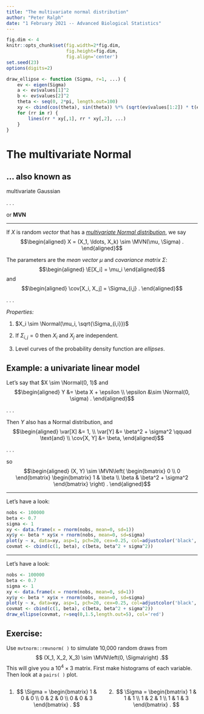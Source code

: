 ```yaml
---
title: "The multivariate normal distribution"
author: "Peter Ralph"
date: "1 February 2021 -- Advanced Biological Statistics"
---
```



```r
fig.dim <- 4
knitr::opts_chunk$set(fig.width=2*fig.dim,
                      fig.height=fig.dim,
                      fig.align='center')
set.seed(23)
options(digits=2)
```

```r
draw_ellipse <- function (Sigma, r=1, ...) {
    ev <- eigen(Sigma)
    a <- ev$values[1]^2
    b <- ev$values[2]^2
    theta <- seq(0, 2*pi, length.out=100)
    xy <- cbind(cos(theta), sin(theta)) %*% (sqrt(ev$values[1:2]) * t(ev$vectors[,1:2]))
    for (rr in r) {
        lines(rr * xy[,1], rr * xy[,2], ...)
    }
}
```

# The multivariate Normal

## ... also known as

multivariate Gaussian

. . .

or **MVN**

------------

If $X$ is random *vector*
that has a [*multivariate Normal distribution*](https://en.wikipedia.org/wiki/Multivariate_normal_distribution), we say
$$\begin{aligned}
   X = (X_1, \ldots, X_k) \sim \MVN(\mu, \Sigma) .
\end{aligned}$$

The parameters are the *mean vector* $\mu$ and *covariance matrix* $\Sigma$:
$$\begin{aligned}
   \E[X_i] = \mu_i
\end{aligned}$$
and
$$\begin{aligned}
    \cov[X_i, X_j] = \Sigma_{i,j}  .
\end{aligned}$$

. . .

*Properties:*

1. $X_i \sim \Normal(\mu_i, \sqrt{\Sigma_{i,i}})$ 

2. If $\Sigma_{i,j} = 0$ then $X_i$ and $X_j$ are independent.

3. Level curves of the probability density function
   are *ellipses*.

## Example: a univariate linear model

Let's say that $X \sim \Normal(0, 1)$ and
$$\begin{aligned}
   Y &= \beta X + \epsilon  \\
   \epsilon &\sim \Normal(0, \sigma) .
\end{aligned}$$

. . .

Then $Y$ also has a Normal distribution, and
$$\begin{aligned}
   \var[X] &= 1, \\
   \var[Y] &= \beta^2 + \sigma^2 \qquad \text{and} \\
   \cov[X, Y] &= \beta, 
\end{aligned}$$

. . .

so
$$\begin{aligned}
    (X, Y) \sim \MVN\left(
        \begin{bmatrix}
            0 \\ 0
        \end{bmatrix}
        \begin{bmatrix}
           1 & \beta \\ 
           \beta & \beta^2 + \sigma^2
        \end{bmatrix}
    \right) .
\end{aligned}$$

------------------

Let's have a look:
```r
nobs <- 100000
beta <- 0.7
sigma <- 1
xy <- data.frame(x = rnorm(nobs, mean=0, sd=1))
xy$y <- beta * xy$x + rnorm(nobs, mean=0, sd=sigma)
plot(y ~ x, data=xy, asp=1, pch=20, cex=0.25, col=adjustcolor('black', 0.15))
covmat <- cbind(c(1, beta), c(beta, beta^2 + sigma^2))
```


------------------

Let's have a look:
```r
nobs <- 100000
beta <- 0.7
sigma <- 1
xy <- data.frame(x = rnorm(nobs, mean=0, sd=1))
xy$y <- beta * xy$x + rnorm(nobs, mean=0, sd=sigma)
plot(y ~ x, data=xy, asp=1, pch=20, cex=0.25, col=adjustcolor('black', 0.15))
covmat <- cbind(c(1, beta), c(beta, beta^2 + sigma^2))
draw_ellipse(covmat, r=seq(0,1.5,length.out=5), col='red')
```

## Exercise:

Use `mvtnorm::rmvnorm( )` to
simulate 10,000 random draws from
$$ (X_1, X_2, X_3) \sim \MVN\left(0, \Sigma\right) .$$
This will give you a $10^4 \times 3$ matrix.
First make histograms of each variable.
Then look at a `pairs( )` plot.

::: {.columns}
:::::: {.column width=50%}

1. $$ \Sigma = \begin{bmatrix} 1 & 0 & 0 \\ 0 & 2 & 0 \\ 0 & 0 & 3 \end{bmatrix} . $$

:::
:::::: {.column width=50%}

2. $$ \Sigma = \begin{bmatrix} 1 & 1 & 1 \\ 1 & 2 & 1 \\ 1 & 1 & 3 \end{bmatrix} . $$

:::
:::::::

